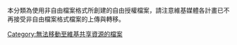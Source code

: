 本分類為使用非自由檔案格式所創建的自由授權檔案，請注意維基媒體各計畫已不再接受非自由檔案格式檔案的上傳與轉移。

[[Category:無法移動至維基共享資源的檔案|Category:無法移動至維基共享資源的檔案]]